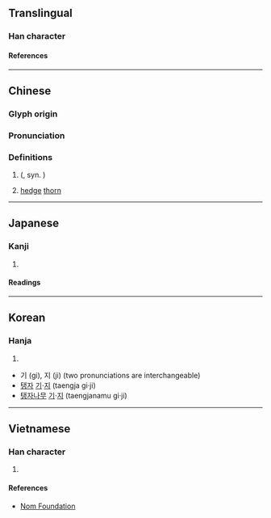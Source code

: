 {{character info}}
==Translingual==

===Han character===
{{Han char|rn=75|rad=木|as=05|sn=9|four=46980|canj=DRC|ids=⿰木只}}

====References====
{{Han ref|kx=0517.070|dkj=14583|dj=0905.040|hdz=21183.050|uh=67B3}}

----

==Chinese==
{{zh-forms}}

===Glyph origin===
{{Han etym}}

===Pronunciation===
{{zh-pron
|m=zhǐ,zhī
|c=zi2,zat1
|mc=y
|oc=y
|ma=
|cat=pn,n
}}

===Definitions===
{{zh-hanzi}}

# {{vern|trifoliate orange|Trifoliate orange}} ({{taxlink|Citrus trifoliata|species|ver=180618}}, syn. {{taxlink|Poncirus trifoliata|species|ver=180618}})
# [[hedge]] [[thorn]]

----

==Japanese==

===Kanji===
{{ja-kanji|grade=|rs=木05}}

# {{rfdef|ja|sort=木05}}

====Readings====
{{ja-readings
|on=き, し
|kun=からたち
}}

----

==Korean==

===Hanja===
{{ko-hanja|hangeul=[[기]], [[지]]|eumhun=[[탱자]] [[기]]·[[지]], [[탱자나무]] [[기]]·[[지]]|rv=gi, ji|mr=ki, chi|y=ki, ci}}

# {{rfdef|ko|sort=木05}}

* 기 (gi), 지 (ji) (two pronunciations are interchangeable)
* [[탱자]] [[기]]·[[지]] (taengja gi·ji)
* [[탱자나무]] [[기]]·[[지]] (taengjanamu gi·ji)

----

==Vietnamese==

===Han character===
{{vi-readings|rs=木05|reading=chỉ}}

# {{rfdef|vi|sort=木05}}

====References====
* [http://nomfoundation.org/common/nom_details.php?codepoint=67b3 Nom Foundation]